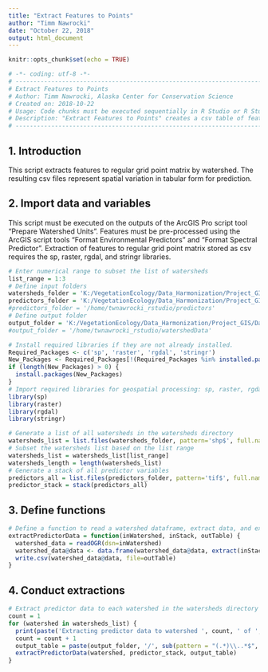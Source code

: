 ```yaml
---
title: "Extract Features to Points"
author: "Timm Nawrocki"
date: "October 22, 2018"
output: html_document
---
```


```r
knitr::opts_chunk$set(echo = TRUE)
```

```r
# -*- coding: utf-8 -*-
# ---------------------------------------------------------------------------
# Extract Features to Points
# Author: Timm Nawrocki, Alaska Center for Conservation Science
# Created on: 2018-10-22
# Usage: Code chunks must be executed sequentially in R Studio or R Studio Server installation. Created using R Studio version 1.1.456 and R 3.5.1.
# Description: "Extract Features to Points" creates a csv table of features for all points in a regular grid point matrix for each input watershed.
# ---------------------------------------------------------------------------
```

## 1. Introduction

This script extracts features to regular grid point matrix by watershed. The resulting csv files represent spatial variation in tabular form for prediction.

## 2. Import data and variables

This script must be executed on the outputs of the ArcGIS Pro script tool "Prepare Watershed Units". Features must be pre-processed using the ArcGIS script tools "Format Environmental Predictors" and "Format Spectral Predictor". Extraction of features to regular grid point matrix stored as csv requires the sp, raster, rgdal, and stringr libraries.

```r
# Enter numerical range to subset the list of watersheds
list_range = 1:3
# Define input folders
watersheds_folder = 'K:/VegetationEcology/Data_Harmonization/Project_GIS/Data_Output/watersheds/'
predictors_folder = 'K:/VegetationEcology/Data_Harmonization/Project_GIS/Data_Output/predictors/'
#predictors_folder = '/home/twnawrocki_rstudio/predictors'
# Define output folder
output_folder = 'K:/VegetationEcology/Data_Harmonization/Project_GIS/Data_Output/watershedData/'
#output_folder = '/home/twnawrocki_rstudio/watershedData'
```

```r
# Install required libraries if they are not already installed.
Required_Packages <- c('sp', 'raster', 'rgdal', 'stringr')
New_Packages <- Required_Packages[!(Required_Packages %in% installed.packages()[,"Package"])]
if (length(New_Packages) > 0) {
  install.packages(New_Packages)
}
# Import required libraries for geospatial processing: sp, raster, rgdal, and stringr.
library(sp)
library(raster)
library(rgdal)
library(stringr)
```

```r
# Generate a list of all watersheds in the watersheds directory
watersheds_list = list.files(watersheds_folder, pattern='shp$', full.names=TRUE)
# Subset the watersheds list based on the list range
watersheds_list = watersheds_list[list_range]
watersheds_length = length(watersheds_list)
# Generate a stack of all predictor variables
predictors_all = list.files(predictors_folder, pattern='tif$', full.names=TRUE)
predictor_stack = stack(predictors_all)
```

## 3. Define functions

```r
# Define a function to read a watershed dataframe, extract data, and export to csv
extractPredictorData = function(inWatershed, inStack, outTable) {
  watershed_data = readOGR(dsn=inWatershed)
  watershed_data@data <- data.frame(watershed_data@data, extract(inStack, watershed_data))
  write.csv(watershed_data@data, file=outTable)
}
```

## 4. Conduct extractions

```r
# Extract predictor data to each watershed in the watersheds directory
count = 1
for (watershed in watersheds_list) {
  print(paste('Extracting predictor data to watershed ', count, ' of ', watersheds_length, '...', sep=''))
  count = count + 1
  output_table = paste(output_folder, '/', sub(pattern = "(.*)\\..*$", replacement = "\\1", basename(watershed)), '.csv', sep='')
  extractPredictorData(watershed, predictor_stack, output_table)
}
```